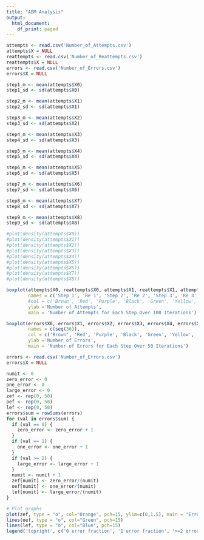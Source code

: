 ```yaml
---
title: "ABM Analysis"
output:
  html_document:
    df_print: paged
---
```


```r

attempts <- read.csv('Number_of_Attempts.csv')
attempts$X = NULL
reattempts <- read.csv('Number_of_Reattempts.csv')
reattempts$X = NULL
errors <- read.csv('Number_of_Errors.csv')
errors$X = NULL

```

```r

step1_m <- mean(attempts$X0)
step1_sd <- sd(attempts$X0)

step2_m <- mean(attempts$X1)
step2_sd <- sd(attempts$X1)

step3_m <- mean(attempts$X2)
step3_sd <- sd(attempts$X2)

step4_m <- mean(attempts$X3)
step4_sd <- sd(attempts$X3)

step5_m <- mean(attempts$X4)
step5_sd <- sd(attempts$X4)

step6_m <- mean(attempts$X5)
step6_sd <- sd(attempts$X5)

step7_m <- mean(attempts$X6)
step7_sd <- sd(attempts$X6)

step8_m <- mean(attempts$X7)
step8_sd <- sd(attempts$X7)

step9_m <- mean(attempts$X8)
step9_sd <- sd(attempts$X8)

```

```r

#plot(density(attempts$X0))
#plot(density(attempts$X1))
#plot(density(attempts$X2))
#plot(density(attempts$X3))
#plot(density(attempts$X4))
#plot(density(attempts$X5))
#plot(density(attempts$X6))
#plot(density(attempts$X7))
#plot(density(attempts$X8))

boxplot(attempts$X0, reattempts$X0, attempts$X1, reattempts$X1, attempts$X2, reattempts$X2, attempts$X3, reattempts$X3, attempts$X4, reattempts$X4, attempts$X5, reattempts$X5, attempts$X6, reattempts$X6, attempts$X7, reattempts$X7, attempts$X8, reattempts$X8,
        names = c('Step 1', 'Re 1', 'Step 2', 'Re 2', 'Step 3', 'Re 3', 'Step 4', 'Re 4', 'Step 5', 'Re 5', 'Step 6', 'Re 6', 'Step 7', 'Re 7', 'Step 8', 'Re 8', 'Step 9', 'Re 9'),
        #col = c('Brown', 'Red', 'Purple', 'Black', 'Green', 'Yellow', 'Orange', 'Pink', 'Blue'),
        ylab ='Number of Attempts',
        main = 'Number of Attempts for Each Step Over 100 Iterations')

boxplot(errors$X0, errors$X1, errors$X2, errors$X3, errors$X4, errors$X5, errors$X6, errors$X7, errors$X8, errors$X9, errors$X10, errors$X11, errors$X12, errors$X13, errors$X14, errors$X15, errors$X16, errors$X17, errors$X18, errors$X19, errors$X20, errors$X21, errors$X22, errors$X23, errors$X24, errors$X25, errors$X26, errors$X27, errors$X28, errors$X29, errors$X30, errors$X31, errors$X32, errors$X33, errors$X34, errors$X35,
        names = c(seq(36)),
        col = c('Brown', 'Red', 'Purple', 'Black', 'Green', 'Yellow', 'Orange', 'Pink', 'Blue'),
        ylab ='Number of Errors',
        main = 'Number of Errors for Each Step Over 50 Iterations')

```

``` r

errors <- read.csv('Number_of_Errors.csv')
errors$X = NULL

numit <- 0
zero_error <- 0
one_error <- 0
large_error <- 0
zef <- rep(0, 50)
oef <- rep(0, 50)
lef <- rep(0, 50)
errors$sum = rowSums(errors)
for (val in errors$sum) {
  if (val == 0) {
    zero_error <- zero_error + 1
  }
  if (val == 1) {
    one_error <- one_error + 1
  }
  if (val >= 2) {
    large_error <- large_error + 1
  }
  numit <- numit + 1
  zef[numit] <- zero_error/(numit)
  oef[numit] <- one_error/(numit)
  lef[numit] <- large_error/(numit)
}

# Plot graphs
plot(zef, type = "o", col="Orange", pch=15, ylim=c(0,1.5), main = "Error Fractions over 50 Iterations", xlab = "Number of Iterations", ylab = "Error Fractions")
lines(oef, type = "o", col="Green", pch=15)
lines(lef, type = "o", col="Blue", pch=15)
legend('topright', c('0 error fraction', '1 error fraction', '>=2 error fraction'), col=c('Orange', 'Green', 'Blue'), pch = c(15, 15, 15))

```